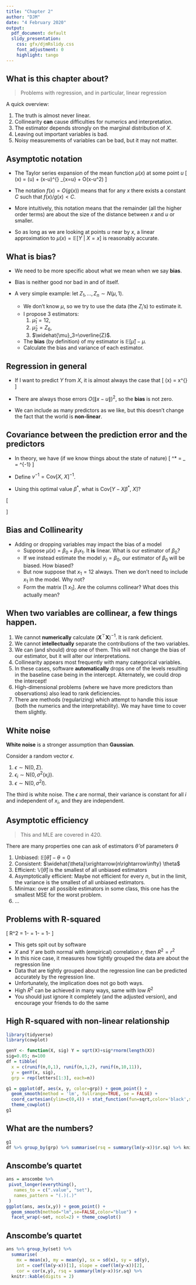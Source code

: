 ```yaml
---
title: "Chapter 2"
author: "DJM"
date: "4 February 2020"
output:
  pdf_document: default
  slidy_presentation:
    css: gfx/djmRslidy.css
    font_adjustment: 0
    highlight: tango
---
```




## What is this chapter about?

\newcommand{\Expect}[1]{\mathbb{E}\left[ #1 \right]}
\newcommand{\Var}[1]{\mathbb{V}\left[ #1 \right]}
\newcommand{\Cov}[2]{\mathrm{Cov}\left[#1,\ #2\right]}
\newcommand{\given}{\ \vert\ }



> Problems with regression, and in particular, linear regression

A quick overview:

1. The truth is almost never linear.
2. Collinearity __can__ cause difficulties for numerics and interpretation.
3. The estimator depends strongly on the marginal distribution of $X$.
4. Leaving out important variables is bad.
5. Noisy measurements of variables can be bad, but it may not matter.

## Asymptotic notation

* The Taylor series expansion of the mean function $\mu(x)$ at some point $u$
\[
\mu(x) = \mu(u) + (x-u)^{\top} \frac{\partial \mu(x)}{\partial x}\vert_{x=u} + O(\lVert x-u\rVert^2)
\]

* The notation $f(x) = O(g(x))$ means that for any $x$ there exists a constant $C$ such that $f(x)/g(x) < C$.

* More intuitively, this notation means that the remainder (all the higher order terms) are about the size of the distance between $x$ and $u$ or smaller.

* So as long as we are looking at points $u$ near by $x$, a linear approximation to $\mu(x)=\Expect{Y\given X=x}$ is reasonably accurate.

## What is bias?

* We need to be more specific about what we mean when we say __bias__.

* Bias is neither good nor bad in and of itself.

* A very simple example: let $Z_1,\ldots,Z_n \sim N(\mu, 1)$.
    
    - We don't know $\mu$, so we try to use the data (the $Z_i$'s) to estimate it.
    - I propose 3 estimators: 
        1. $\widehat{\mu}_1 = 12$, 
        2. $\widehat{\mu}_2=Z_6$, 
        3. $\widehat{\mu}_3=\overline{Z}$.
    - The __bias__ (by definition) of my estimator is $\Expect{\widehat{\mu}}-\mu$.
    - Calculate the bias and variance of each estimator.
  
## Regression in general

* If I want to predict $Y$ from $X$, it is almost always the case that
\[
\mu(x) = \Expect{Y\given X=x} \neq x^{\top}\beta
\]

* There are always those errors $O(\lVert x-u\rVert)^2$, so the __bias__ is not zero.

* We can include as many predictors as we like, but this doesn't change the fact that the world is __non-linear__.

## Covariance between the prediction error and the predictors

* In theory, we have (if we know things about the state of nature)
\[
\beta^* = \arg\min_\beta \Expect{\lVert Y-X\beta\rVert^2} = \Cov{X}{X}^{-1}\Cov{X}{Y}
\]

* Define $v^{-1}=\Cov{X}{X}^{-1}$.

* Using this optimal value $\beta^*$, what is $\Cov{Y-X\beta^*}{X}$?

\[
\begin{aligned}
\Cov{Y-X\beta^*}{X} &= \Cov{Y}{X}-\Cov{X\beta^*}{X} & \textrm{(Cov is linear)}\\
&=\Cov{Y}{X} - \Cov{X (v^{-1}\Cov{X}{Y})}{X} & \textrm{(substitute the def. of $\beta^*$)}\\
&=\Cov{Y}{X} - \Cov{X}{X}v^{-1}\Cov{X}{Y} & \textrm{(Cov is linear in the first arg)}\\
&=\Cov{Y}{X} - \Cov{X}{Y}=0.
\end{aligned}
\]


## Bias and Collinearity

* Adding or dropping variables may impact the bias of a model
  - Suppose $\mu(x)=\beta_0+\beta_1 x_1$. It __is__ linear. What is our estimator of $\beta_0$?
  - If we instead estimate the model $y_i = \beta_0$, our estimator of $\beta_0$ will be biased. How biased?
  - But now suppose that $x_1= 12$ always. Then we don't need to include $x_1$ in the model. Why not?
  - Form the matrix $[1\ x_1]$. Are the columns collinear? What does this actually mean?
  
## When two variables are collinear, a few things happen.

  1. We cannot __numerically__ calculate $(\mathbf{X}^\top\mathbf{X})^{-1}$. It is rank deficient.
  2. We cannot __intellectually__ separate the contributions of the two variables.
  3. We can (and should) drop one of them. This will not change the bias of our estimator, but it will alter our interpretations.
  4. Collinearity appears most frequently with many categorical variables.
  5. In these cases, software __automatically__ drops one of the levels resulting in the baseline case being in the intercept. Alternately, we could drop the intercept!
  6. High-dimensional problems (where we have more predictors than observations) also lead to rank deficiencies.
  6. There are methods (regularizing) which attempt to handle this issue (both the numerics and the interpretability). We may have time to cover them slightly.
  
## White noise

__White noise__ is a stronger assumption than __Gaussian__.

Consider a random vector $\epsilon$.

1. $\epsilon\sim\textrm{N}(0,\Sigma)$.
2. $\epsilon_i \sim\textrm{N}(0,\sigma^2(x_i))$.
3. $\epsilon\sim\textrm{N}(0,\sigma^2 I)$.

The third is white noise. The $\epsilon$ are normal, their variance is constant for all $i$ and independent of $x_i$, and they are independent.

## Asymptotic efficiency

> This and MLE are covered in 420.

There are many properties one can ask of estimators $\widehat{\theta}$ of parameters $\theta$

1. Unbiased: $\Expect{\widehat{\theta}}-\theta=0$
2. Consistent: $\widehat{\theta}\xrightarrow{n\rightarrow\infty} \theta$
3. Efficient: $\Var{\widehat{\theta}}$ is the smallest of all unbiased estimators
3. Asymptotically efficient: Maybe not efficient for every $n$, but in the limit, the variance is the smallest of all unbiased estimators.
4. Minimax: over all possible estimators in some class, this one has the smallest MSE for the worst problem.
5. $\ldots$

## Problems with R-squared

\[
R^2 = 1-\frac{SSE}{\sum_{i=1}^n (Y_i-\overline{Y})^2} = 1-\frac{MSE}{\frac{1}{n}\sum_{i=1}^n (Y_i-\overline{Y})^2} = 1-\frac{SSE}{SST}
\]
  
* This gets spit out by software
* $X$ and $Y$ are both normal with (empirical) correlation $r$, then $R^2=r^2$
* In this nice case, it measures how tightly grouped the data are about the regression line
* Data that are tightly grouped about the regression line can be predicted accurately by the regression line.
* Unfortunately, the implication does not go both ways.
* High $R^2$ can be achieved in many ways, same with low $R^2$
* You should just ignore it completely (and the adjusted version), and encourage your friends to do the same

## High R-squared with non-linear relationship

```r
library(tidyverse)
library(cowplot)
```

```r
genY <- function(X, sig) Y = sqrt(X)+sig*rnorm(length(X))
sig=0.05; n=100
df = tibble(
  x = c(runif(n,0,1), runif(n,1,2), runif(n,10,11)),
  y = genY(x, sig),
  grp = rep(letters[1:3], each=n))

g1 = ggplot(df, aes(x, y, color=grp)) + geom_point() + 
  geom_smooth(method = 'lm', fullrange=TRUE, se = FALSE) +
  coord_cartesian(ylim=c(0,4)) + stat_function(fun=sqrt,color='black',size=2) +
  theme_cowplot()
g1
```

## What are the numbers?

```r
g1
df %>% group_by(grp) %>% summarise(rsq = summary(lm(y~x))$r.sq) %>% knitr::kable(digits = 2)
```

## Anscombe's quartet

```r
ans = anscombe %>%
 pivot_longer(everything(),
   names_to = c(".value", "set"),
   names_pattern = "(.)(.)"
 )
ggplot(ans, aes(x,y)) + geom_point() + 
  geom_smooth(method="lm",se=FALSE,color="blue") +
  facet_wrap(~set, ncol=2) + theme_cowplot()
```

## Anscombe's quartet

```r
ans %>% group_by(set) %>% 
  summarise(
    mx = mean(x), my = mean(y), sx = sd(x), sy = sd(y),
    int = coef(lm(y~x))[1], slope = coef(lm(y~x))[2],
    cor = cor(x,y), rsq = summary(lm(y~x))$r.sq) %>% 
  knitr::kable(digits = 2)
```
